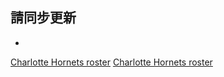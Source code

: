 <noinclude>{{noteTA|G1=NBA}}</noinclude>
{{NBA roster header|team=夏洛特黄蜂}} 

{{player2 | num = 2 | first = 拉梅洛 | last = 鲍尔 | pos = G | ft = 6 | in = 7 | lbs = 180 | from = {{link-en|伊拉瓦拉老鷹|Illawarra Hawks}} | DOB = 2001–08–22 }}
{{player2 | num = 5 | redlink = 詹姆斯·布克奈特 | englink = James Bouknight | pos = G | ft = 6 | in = 4 | lbs = 190 | school = Connecticut | DOB = 2000–09–18 }}
{{player2 | num = 0 | first = 邁爾斯 | last = 布里吉斯 | pos = F | ft = 6 | in = 7 | lbs = 225 | school = Michigan State | DOB = 1998–03–21 }}
{{player2 | num = 8 | first = 蒙特雷斯 | last = 哈雷爾 | pos = F/C | ft = 6 | in = 7 | lbs = 240 | school = Louisville | DOB = 1994–01–26 }}
{{player2 | num = 20 | first = 戈登 | last = 海沃德 | pos = F | ft = 6 | in = 7 | lbs = 225 | school = Butler | DOB = 1990–03–23 | inj = yes }}
{{player2 | num = 23 | first = 凱 | last = 瓊斯 | pos = F/C | ft = 6 | in = 10 | lbs = 221 | school = Texas | DOB = 2001–01–19 }}
{{player2 | num = 98 | redlink = 阿諾達斯·庫爾博卡 | englink = Arnoldas Kulboka | pos = F | ft = 6 | in = 10 | lbs = 209 | from = {{link-es|畢爾包籃球俱樂部|Bilbao Basket|畢爾包}} | DOB = 1998–01–04 | note = TW }}
{{player2 | num = 16 | redlink = 史考提·劉易斯 | englink = Scottie Lewis | pos = G | ft = 6 | in = 5 | lbs = 185 | school = Florida | DOB = 2000–03–12 | note = TW }}
{{player2 | num = 11 | redlink = 科迪·馬丁 | englink = Cody Martin (basketball) | pos = F | ft = 6 | in = 6 | lbs = 205 | school = Nevada | DOB = 1995–09–28 }}
{{player2 | num = 6 | redlink = 傑倫·麥克丹尼爾斯 | englink = Jalen McDaniels | pos = F/C | ft = 6 | in = 9 | lbs = 205 | school = San Diego State | DOB = 1998–01–31 | inj = yes }}
{{player2 | num = 12 | first = 小凯利 | last = 乌布雷 | pos = G/F | ft = 6 | in = 6 | lbs = 203 | school = Kansas | DOB = 1995–12–09 }}
{{player2 | num = 24 | first = 美臣 | last = 普林利 | pos = F/C | ft = 6 | in = 11 | lbs = 254 | school = Duke | DOB = 1990–03–05 }}
{{player2 | num = 14 | redlink = 尼克·理查茲 | englink = Nick Richards (basketball) | pos = C | ft = 7 | in = 0 | lbs = 245 | school = Kentucky | DOB = 1997–11–29 }}
{{player2 | num = 3 | first = 特里 | last = 罗齐尔 | pos = G | ft = 6 | in = 1 | lbs = 190 | school = Louisville | DOB = 1994–03–17 }}
{{player2 | num = 4 | first = 以赛亚 | last = 托马斯 | pos = G | ft = 5 | in = 9 | lbs = 185 | school = Washington | DOB = 1989–02–07 }}
{{player2 | num = 21 | redlink = JT·索爾 | englink = JT Thor | pos = F | ft = 6 | in = 9 | lbs = 203 | school = Auburn | DOB = 2002–08–26 }}
{{player2 | num = 25 | redlink = P·J·華盛頓 | englink = P. J. Washington | pos = F | ft = 6 | in = 7 | lbs = 230 | school = Kentucky | DOB = 1998–08–23 }} 

{{NBA roster footer
| head_coach = 
* [[史蒂夫·克利福德]]
| asst_coach =
* {{link-en|尼克·弗里德曼|Nick Friedman}}
* {{link-en|杜奇·蓋特利|Dutch Gaitley}}
* [[马龙·加内特]]
* {{link-en|傑·赫南德茲 (籃球教練)|Jay Hernandez (basketball)|傑·赫南德茲}}
* {{link-en|查德·伊斯克|Chad Iske}}
* {{link-en|納撒尼爾·米切爾|Nate Mitchell}}
* {{link-en|傑·特里亞諾|Jay Triano}}
| roster_url = http://www.nba.com/hornets/roster/
| transaction_url = http://basketball.realgm.com/nba/teams/Charlotte-Hornets/3/Transaction_History
| accessdate = 2022−02−10
}}<noinclude>

== 請同步更新 ==
*{{tl|夏洛特黄蜂现时球员名单}}

[[Category:NBA球員名單導航模板|Charlotte Hornets roster]]
[[Category:夏洛特黄蜂|Charlotte Hornets roster]]
</noinclude>